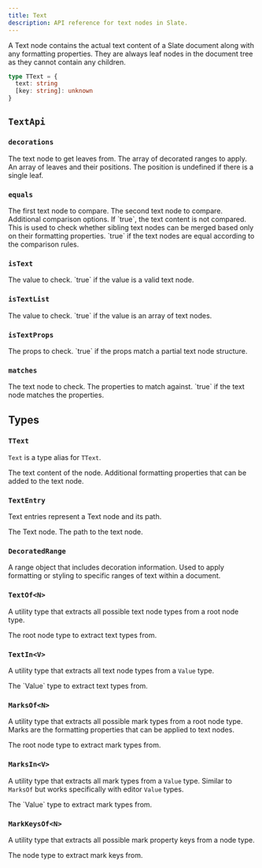```yaml
---
title: Text
description: API reference for text nodes in Slate.
---
```


A Text node contains the actual text content of a Slate document along with any formatting properties. They are always leaf nodes in the document tree as they cannot contain any children.

```ts
type TText = {
  text: string
  [key: string]: unknown
}
```

## `TextApi`

### `decorations`

<API name="decorations">
<APIParameters>
  <APIItem name="node" type="TText">
    The text node to get leaves from.
  </APIItem>
  <APIItem name="decorations" type="DecoratedRange[]">
    The array of decorated ranges to apply.
  </APIItem>
</APIParameters>

<APIReturns type="{ leaf: TText, position?: LeafPosition }[]">
  An array of leaves and their positions. The position is undefined if there is a single leaf.
</APIReturns>
</API>

### `equals`

<API name="equals">
<APIParameters>
  <APIItem name="text" type="TText">
    The first text node to compare.
  </APIItem>
  <APIItem name="another" type="TText">
    The second text node to compare.
  </APIItem>
  <APIItem name="options" type="TextEqualsOptions" optional>
    Additional comparison options.
  </APIItem>
</APIParameters>

<APIOptions type="TextEqualsOptions">
  <APIItem name="loose" type="boolean" optional>
    If `true`, the text content is not compared. This is used to check
    whether sibling text nodes can be merged based only on their
    formatting properties.
  </APIItem>
</APIOptions>

<APIReturns type="boolean">
  `true` if the text nodes are equal according to the comparison rules.
</APIReturns>
</API>

### `isText`

<API name="isText">
<APIParameters>
  <APIItem name="value" type="any">
    The value to check.
  </APIItem>
</APIParameters>

<APIReturns type="boolean">
  `true` if the value is a valid text node.
</APIReturns>
</API>

### `isTextList`

<API name="isTextList">
<APIParameters>
  <APIItem name="value" type="any">
    The value to check.
  </APIItem>
</APIParameters>

<APIReturns type="boolean">
  `true` if the value is an array of text nodes.
</APIReturns>
</API>

### `isTextProps`

<API name="isTextProps">
<APIParameters>
  <APIItem name="props" type="any">
    The props to check.
  </APIItem>
</APIParameters>

<APIReturns type="boolean">
  `true` if the props match a partial text node structure.
</APIReturns>
</API>

### `matches`

<API name="matches">
<APIParameters>
  <APIItem name="text" type="TText">
    The text node to check.
  </APIItem>
  <APIItem name="props" type="Partial<TText>">
    The properties to match against.
  </APIItem>
</APIParameters>

<APIReturns type="boolean">
  `true` if the text node matches the properties.
</APIReturns>
</API>

## Types

### `TText`

`Text` is a type alias for `TText`.

<API name="TText">
<APIAttributes>
  <APIItem name="text" type="string">
    The text content of the node.
  </APIItem>
  <APIItem name="[key: string]" type="unknown">
    Additional formatting properties that can be added to the text node.
  </APIItem>
</APIAttributes>
</API>

### `TextEntry` 

Text entries represent a Text node and its path.

<API name="TextEntry">
<APIAttributes>
  <APIItem name="0" type="TText">
    The Text node.
  </APIItem>
  <APIItem name="1" type="Path">
    The path to the text node.
  </APIItem>
</APIAttributes>
</API>

### `DecoratedRange`

A range object that includes decoration information. Used to apply formatting or styling to specific ranges of text within a document.

### `TextOf<N>`

A utility type that extracts all possible text node types from a root node type.

<API name="TextOf">
<APIParameters>
  <APIItem name="N" type="TNode">
    The root node type to extract text types from.
  </APIItem>
</APIParameters>
</API>

### `TextIn<V>`

A utility type that extracts all text node types from a `Value` type.

<API name="TextIn">
<APIParameters>
  <APIItem name="V" type="Value">
    The `Value` type to extract text types from.
  </APIItem>
</APIParameters>
</API>

### `MarksOf<N>`

A utility type that extracts all possible mark types from a root node type. Marks are the formatting properties that can be applied to text nodes.

<API name="MarksOf">
<APIParameters>
  <APIItem name="N" type="TNode">
    The root node type to extract mark types from.
  </APIItem>
</APIParameters>
</API>

### `MarksIn<V>`

A utility type that extracts all mark types from a `Value` type. Similar to `MarksOf` but works specifically with editor `Value` types.

<API name="MarksIn">
<APIParameters>
  <APIItem name="V" type="Value">
    The `Value` type to extract mark types from.
  </APIItem>
</APIParameters>
</API>

### `MarkKeysOf<N>`

A utility type that extracts all possible mark property keys from a node type.

<API name="MarkKeysOf">
<APIParameters>
  <APIItem name="N" type="TNode">
    The node type to extract mark keys from.
  </APIItem>
</APIParameters>
</API>
